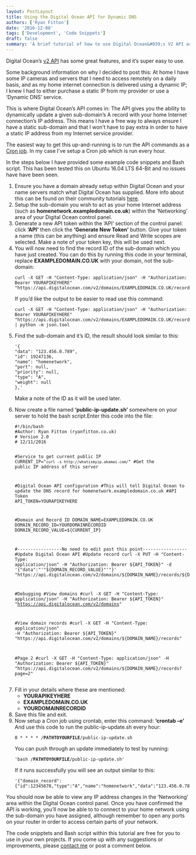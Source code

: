 ```yaml
---
layout: PostLayout
title: Using the Digital Ocean API for Dynamic DNS
authors: ['Ryan Fitton']
date: '2016-12-08'
tags: ['Development', 'Code Snippets']
draft: false
summary: 'A brief tutorial of how to use Digital Ocean&#039;s V2 API as a free Dynamic DNS service. Use a sub-domain to provide a static point for connecting into your home or business.'
---
```


<p>Digital Ocean&#8217;s <a href="https://developers.digitalocean.com/">v2 API</a> has some great features, and it&#8217;s super easy to use.</p>
<p>Some background information on why I decided to post this: At home I have some IP cameras and servers that I need to access remotely on a daily basis, and as my home internet connection is delivered using a dynamic IP; I knew I had to either purchase a static IP from my provider or use a &#8216;Dynamic DNS&#8217; service.</p>
<p>This is where Digital Ocean&#8217;s API comes in: The API gives you the ability to dynamically update a given sub-domain&#8217;s A record with your home Internet connection&#8217;s IP address. This means I have a free way to always ensure I have a static sub-domain and that I won&#8217;t have to pay extra in order to have a static IP address from my Internet service provider.</p>
<p>The easiest way to get this up-and-running is to run the API commands as a <a href="https://www.digitalocean.com/community/tutorials/how-to-use-cron-to-automate-tasks-on-a-vps">Cron job</a>. In my case I&#8217;ve setup a Cron job which is run every hour.</p>
<p>In the steps below I have provided some example code snippets and Bash script. This has been tested this on Ubuntu 16.04 LTS 64-Bit and no issues have have been seen.</p>
<ol>
<li>Ensure you have a domain already setup within Digital Ocean and your name servers match what Digital Ocean has supplied. More info about this can be found on their community tutorials <a href="https://www.digitalocean.com/community/tutorials/how-to-set-up-a-host-name-with-digitalocean">here</a>.</li>
<li>Setup the sub-domain you wish to act as your home Internet address (such as <strong>homenetwork.exampledomain.co.uk</strong>) within the &#8216;Networking&#8217; area of your Digital Ocean control panel.</li>
<li>Generate a new API token within the &#8216;API&#8217; section of the control panel: click <strong>&#8216;API&#8217;</strong> then click the <strong>&#8216;Generate New Token&#8217;</strong> button. Give your token a name (this can be anything) and ensure Read and Write scopes are selected. Make a note of your token key, this will be used next.</li>
<li>You will now need to find the record ID of the sub-domain which you have just created. You can do this by running this code in your terminal, replace <strong>EXAMPLEDOMAIN.CO.UK</strong> with your domain, not the sub-domain:
<pre class="language-markup"><code class="language-markup">curl -X GET -H "Content-Type: application/json" -H "Authorization: Bearer YOURAPIKEYHERE" "https://api.digitalocean.com/v2/domains/EXAMPLEDOMAIN.CO.UK/records"</code></pre>
<p>If you&#8217;d like the output to be easier to read use this command:</p>
<pre class="language-markup"><code class="language-markup">curl -X GET -H "Content-Type: application/json" -H "Authorization: Bearer YOURAPIKEYHERE" "https://api.digitalocean.com/v2/domains/EXAMPLEDOMAIN.CO.UK/records" | python -m json.tool</code></pre>
</li>
<li>Find the sub-domain and it&#8217;s ID, the result should look similar to this:
<pre class="language-json"><code class="language-json">'{
"data": "123.456.0.789",
"id": 19247136,
"name": "homenetwork",
"port": null,
"priority": null,
"type": "A",
"weight": null
},'</code></pre>
<p>Make a note of the ID as it will be used later.</li>
<li>Now create a file named <strong>&#8216;public-ip-update.sh&#8217;</strong> somewhere on your server to hold the bash script.Enter this code into the file:
<pre class="language-markup"><code class="language-markup">#!/bin/bash
#Author: Ryan Fitton (ryanfitton.co.uk)
# Version 2.0
# 12/11/2016

#Service to get current public IP
CURRENT_IP="`curl -s http://whatismyip.akamai.com/`" #Get the public IP address of this server

#Digital Ocean API configuration
#This will tell Digital Ocean to update the DNS record for homenetwork.exampledomain.co.uk
#API Token
API_TOKEN=YOURAPIKEYHERE

#Domain and Record ID
DOMAIN_NAME=EXAMPLEDOMAIN.CO.UK
DOMAIN_RECORD_ID=YOURDOMAINRECORDID
DOMAIN_RECORD_VALUE=${CURRENT_IP}

#-----------------No need to edit past this point-----------------
#Update Digital Ocean API
#Update record
curl -X PUT -H "Content-Type: application/json" -H "Authorization: Bearer ${API_TOKEN}" -d '{"data":"'"${DOMAIN_RECORD_VALUE}"'"}' "https://api.digitalocean.com/v2/domains/${DOMAIN_NAME}/records/${DOMAIN_RECORD_ID}"

#Debugging
#View domains
#curl -X GET -H "Content-Type: application/json" -H "Authorization: Bearer ${API_TOKEN}" "https://api.digitalocean.com/v2/domains"

#View domain records
#curl -X GET -H "Content-Type: application/json" -H "Authorization: Bearer ${API_TOKEN}" "https://api.digitalocean.com/v2/domains/${DOMAIN_NAME}/records"

#Page 2
#curl -X GET -H "Content-Type: application/json" -H "Authorization: Bearer ${API_TOKEN}" "https://api.digitalocean.com/v2/domains/${DOMAIN_NAME}/records?page=2"</code></pre>

</li>
<li>Fill in your details where these are mentioned:
<ul>
<li><strong>YOURAPIKEYHERE</strong></li>
<li><strong>EXAMPLEDOMAIN.CO.UK</strong></li>
<li><strong>YOURDOMAINRECORDID</strong></li>
</ul>
</li>
<li>Save this file and exit.</li>
<li>Now setup a Cron job using crontab, enter this command: <strong>&#8216;crontab –e&#8217;</strong><br />
And use this code to run the public-ip-update.sh every hour:</p>
<pre class="language-markup"><code class="language-markup">0 * * * * /<strong>PATHTOYOURFILE</strong>/public-ip-update.sh</code></pre>
<p>You can push through an update immediately to test by running:</p>
<pre class="language-markup"><code class="language-markup">'bash /<strong>PATHTOYOURFILE</strong>/public-ip-update.sh'</code></pre>
<p>If it runs successfully you will see an output similar to this:</p>
<pre class="language-json"><code class="language-json">'{"domain_record":{"id":12345678,"type":"A","name":"homenetwork","data":"123.456.0.789","priority":null,"port":null,"weight":null}}'</code></pre>
</li>
</ol>
<p>You should now be able to view any IP address changes in the &#8216;Networking&#8217; area within the Digital Ocean control panel. Once you have confirmed the API is working, you&#8217;ll now be able to to connect to your home network using the sub-domain you have assigned, although remember to open any ports on your router in order to access certain parts of your network.</p>
<p>The code snipptets and Bash script within this tutorial are free for you to use in your own projects. If you come up with any suggestions or improvements, please <a href="/contact/">contact me</a> or post a comment below.</p>
